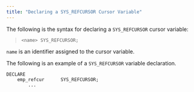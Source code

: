 ```yaml
---
title: "Declaring a SYS_REFCURSOR Cursor Variable"
---
```


The following is the syntax for declaring a `SYS_REFCURSOR` cursor variable:

> `<name> SYS_REFCURSOR;`

`name` is an identifier assigned to the cursor variable.

The following is an example of a `SYS_REFCURSOR` variable declaration.

``` text
DECLARE
    emp_refcur      SYS_REFCURSOR;
        ...
```
